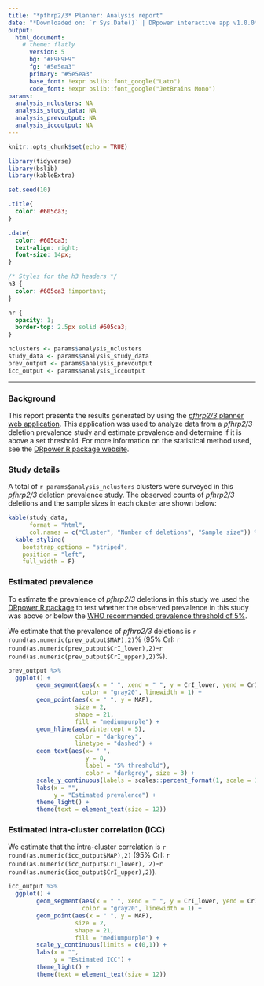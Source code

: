 ```yaml
---
title: "*pfhrp2/3* Planner: Analysis report"
date: "*Downloaded on: `r Sys.Date()` | DRpower interactive app v1.0.0*"
output: 
  html_document:
    # theme: flatly
      version: 5
      bg: "#F9F9F9"
      fg: "#5e5ea3"
      primary: "#5e5ea3"
      base_font: !expr bslib::font_google("Lato")
      code_font: !expr bslib::font_google("JetBrains Mono")
params:
  analysis_nclusters: NA
  analysis_study_data: NA
  analysis_prevoutput: NA
  analysis_iccoutput: NA
---
```


```r
knitr::opts_chunk$set(echo = TRUE)

library(tidyverse)
library(bslib)
library(kableExtra)

set.seed(10)
```

```css
.title{
  color: #605ca3;
}

.date{
  color: #605ca3;
  text-align: right; 
  font-size: 14px;
}

/* Styles for the h3 headers */
h3 {
  color: #605ca3 !important;
}

hr {
  opacity: 1; 
  border-top: 2.5px solid #605ca3;
}
```

```r
nclusters <- params$analysis_nclusters
study_data <- params$analysis_study_data
prev_output <- params$analysis_prevoutput
icc_output <- params$analysis_iccoutput
```
-----

### Background
This report presents the results generated by using the [*pfhrp2/3* planner web application](https://shiny.dide.ic.ac.uk/DRpower-app/). This application was used to analyze data from a *pfhrp2/3* deletion prevalence study and estimate prevalence and determine if it is above a set threshold. For more information on the statistical method used, see the [DRpower R package website](https://mrc-ide.github.io/DRpower).

### Study details 

A total of `r params$analysis_nclusters` clusters were surveyed in this *pfhrp2/3* deletion prevalence study. The observed counts of *pfhrp2/3* deletions and the sample sizes in each cluster are shown below:

```r
kable(study_data, 
      format = "html", 
      col.names = c("Cluster", "Number of deletions", "Sample size")) %>%
  kable_styling(
    bootstrap_options = "striped",
    position = "left",
    full_width = F)
```

### Estimated prevalence 

To estimate the prevalence of *pfhrp2/3* deletions in this study we used the [DRpower R package](https://mrc-ide.github.io/DRpower) to test whether the observed prevalence in this study was above or below the [WHO recommended prevalence threshold of 5%](https://iris.who.int/handle/10665/331197). 

We estimate that the prevalence of *pfhrp2/3* deletions is `r round(as.numeric(prev_output$MAP),2)`% (95% CrI: `r round(as.numeric(prev_output$CrI_lower),2)`-`r round(as.numeric(prev_output$CrI_upper),2)`%).

<!-- Add here the rendering of the conclusion text if prob is > or < 95% -->

```r
prev_output %>% 
  ggplot() +
        geom_segment(aes(x = " ", xend = " ", y = CrI_lower, yend = CrI_upper),
                     color = "gray20", linewidth = 1) + 
        geom_point(aes(x = " ", y = MAP),
                   size = 2,
                   shape = 21,
                   fill = "mediumpurple") +
        geom_hline(aes(yintercept = 5), 
                   color = "darkgrey",
                   linetype = "dashed") +
        geom_text(aes(x= " ", 
                      y = 8, 
                      label = "5% threshold"), 
                      color = "darkgrey", size = 3) +
        scale_y_continuous(labels = scales::percent_format(1, scale = 1), limits = c(0,100)) +
        labs(x = "",
             y = "Estimated prevalence") +
        theme_light() +
        theme(text = element_text(size = 12))
```

### Estimated intra-cluster correlation (ICC)

We estimate that the intra-cluster correlation is `r round(as.numeric(icc_output$MAP),2)` (95% CrI: `r round(as.numeric(icc_output$CrI_lower), 2)`-`r round(as.numeric(icc_output$CrI_upper),2)`).

```r
icc_output %>% 
  ggplot() +
        geom_segment(aes(x = " ", xend = " ", y = CrI_lower, yend = CrI_upper), 
                     color = "gray20", linewidth = 1) +
        geom_point(aes(x = " ", y = MAP), 
                   size = 2, 
                   shape = 21,
                   fill = "mediumpurple") +
        scale_y_continuous(limits = c(0,1)) +
        labs(x = "",
             y = "Estimated ICC") +
        theme_light() +
        theme(text = element_text(size = 12)) 
```